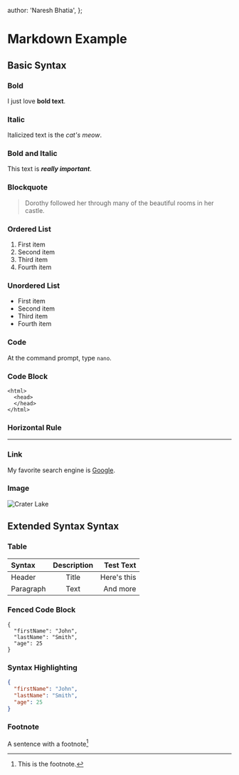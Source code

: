   author: 'Naresh Bhatia',
};

# Markdown Example

## Basic Syntax

### Bold

I just love **bold text**.

### Italic

Italicized text is the _cat's meow_.

### Bold and Italic

This text is **_really important_**.

### Blockquote

> Dorothy followed her through many of the beautiful rooms in her castle.

### Ordered List

1. First item
2. Second item
3. Third item
4. Fourth item

### Unordered List

- First item
- Second item
- Third item
- Fourth item

### Code

At the command prompt, type `nano`.

### Code Block

    <html>
      <head>
      </head>
    </html>

### Horizontal Rule

---

### Link

My favorite search engine is [Google](https://google.com).

### Image

![Crater Lake](/articles/markdown-example/crater-lake.jpg)

## Extended Syntax Syntax

### Table

| Syntax    | Description |   Test Text |
| :-------- | :---------: | ----------: |
| Header    |    Title    | Here's this |
| Paragraph |    Text     |    And more |

### Fenced Code Block

```
{
  "firstName": "John",
  "lastName": "Smith",
  "age": 25
}
```

### Syntax Highlighting

```json
{
  "firstName": "John",
  "lastName": "Smith",
  "age": 25
}
```

### Footnote

A sentence with a footnote[^1]

[^1]: This is the footnote.
